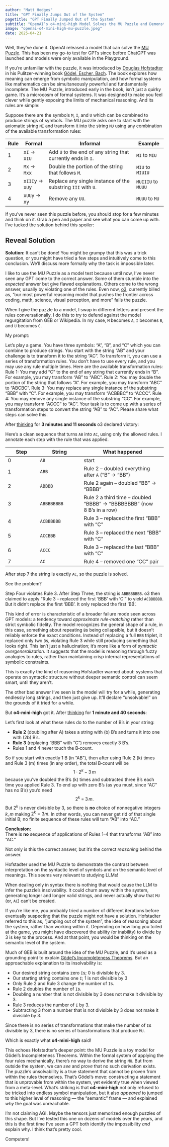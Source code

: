 ```yaml
---
author: "Matt Hodges"
title: "GPT Finally Jumps Out of the System"
pagetitle: "GPT Finally Jumped Out of the System"
subtitle: "OpenAI’s o4-mini-high Model Solves the MU Puzzle and Demonstrates Why"
image: "openai-o4-mini-high-mu-puzzle.jpeg"
date: 2025-04-21
---
```


Well, they've done it. OpenAI released a model that can solve the [MU Puzzle](https://en.wikipedia.org/wiki/MU_puzzle). This has been my go-to test for GPTs since before ChatGPT was launched and models were only available in the Playground.

If you're unfamiliar with the puzzle, it was introduced by [Douglas Hofstadter](https://en.wikipedia.org/wiki/Douglas_Hofstadter) in his Pulitzer-winning book [Gödel, Escher, Bach](https://en.wikipedia.org/wiki/G%C3%B6del,_Escher,_Bach). The book explores how meaning can emerge from symbolic manipulation, and how formal systems like mathematics can be simultaneously powerful and fundamentally incomplete. The MU Puzzle, introduced early in the book, isn't just a quirky game. It's a microcosm of formal systems. It was designed to make you feel clever while gently exposing the limits of mechanical reasoning. And its rules are simple:

Suppose there are the symbols `M`, `I`, and `U` which can be combined to produce strings of symbols. The MU puzzle asks one to start with the axiomatic string `MI` and transform it into the string `MU` using any combination of the available transformation rules:

| Rule| Formal          | Informal                                                     | Example            |
|-----|-----------------|--------------------------------------------------------------|--------------------|
| 1   | x`I` → x`IU`    | Add `U` to the end of any string that currently ends in `I`. | `MI` to `MIU`      |
| 2   | `M`x → `M`xx    | Double the portion of the string that follows `M`.           | `MIU` to `MIUIU`   |
| 3   | x`III`y → x`U`y | Replace any single instance of the substring `III` with `U`. | `MUIIIU` to `MUUU` |
| 4   | x`UU`y → xy     | Remove any `UU`.                                             | `MUUU` to `MU`     |


If you've never seen this puzzle before, you should stop for a few minutes and think on it. Grab a pen and paper and see what you can come up with. I've tucked the solution behind this spoiler:

::: {.callout-note appearance="minimal" collapse=true}

## Reveal Solution

**Solution:** It can't be done! You might be grumpy that this was a trick question, or you might have tried a few steps and intuitively come to this conclusion. We'll discuss more formally why the task is impossible later.

:::

I like to use the MU Puzzle as a model test because until now, I've never seen any GPT come to the correct answer. Some of them stumble into the _expected_ answer but give flawed explanations. Others come to the wrong answer, usually by violating one of the rules. Even now, [o3](https://openai.com/index/introducing-o3-and-o4-mini/), currently billed as, "our most powerful reasoning model that pushes the frontier across coding, math, science, visual perception, and more" fails the puzzle.

When I give the puzzle to a model, I swap in different letters and present the rules conversationally. I do this to try to defend against the model regurgitation from GEB or Wikipedia. In my case, `M` becomes `A`, `I` becomes `B`, and `U` becomes `C`.

My prompt:

::: {.long-quote}

Let’s play a game. You have three symbols: “A”, “B”, and “C” which you can combine to produce strings. You start with the string “AB” and your challenge is to transform it to the string “AC”. To transform it, you can use a series of transformation rules. You don’t have to use every rule, and you may use any rule multiple times. Here are the available transformation rules:
Rule 1: You may add “C” to the end of any string that currently ends in “B”. For example, you may transform “AB” to “ABC”.
Rule 2: You may double the portion of the string that follows “A”. For example, you may transform “ABC” to “ABCBC”.
Rule 3: You may replace any single instance of the substring “BBB” with “C”. For example, you may transform “ACBBBC” to “ACCC”.
Rule 4: You may remove any single instance of the substring “CC”. For example, you may transform “ACCC” to “AC”.
Your task is to come up with a series of transformation steps to convert the string “AB” to “AC”. Please share what steps can solve this.

:::

After [thinking](https://chatgpt.com/share/68070559-e284-8002-9f44-d0bd8ace53e1) for **3 minutes and 11 seconds** o3 declared victory:

::: {.long-quote}

Here’s a clean sequence that turns `AB` into `AC`, using only the allowed rules. I annotate each step with the rule that was applied.

| Step | String | What happened |
|------|--------|---------------|
| 0 | `AB` | start |
| 1 | `ABB` | Rule 2 – doubled everything after `A` (“B” → “BB”) |
| 2 | `ABBBB` | Rule 2 again – doubled “BB” → “BBBB” |
| 3 | `ABBBBBBBB` | Rule 2 a third time – doubled “BBBB” → “BBBBBBBB” (now 8 B’s in a row) |
| 4 | `ACBBBBBB` | Rule 3 – replaced the first “BBB” with “C” |
| 5 | `ACCBBB` | Rule 3 – replaced the next “BBB” with “C” |
| 6 | `ACCC` | Rule 3 – replaced the last “BBB” with “C” |
| 7 | `AC` | Rule 4 – removed one “CC” pair |

After step 7 the string is exactly `AC`, so the puzzle is solved.

:::

See the problem?

Step Four violates Rule 3. After Step Three, the string is `ABBBBBBBB`. o3 then claimed to apply "Rule 3 – replaced the first 'BBB' with 'C'" to yield `ACBBBBBB`. But it didn't replace the first 'BBB'. It only replaced the first 'BB'.

This kind of error is characteristic of a broader failure mode seen across GPT models: a tendency toward *approximate rule-matching* rather than strict symbolic fidelity. The model recognizes the general shape of a rule, in this case, something about repeating `B`s being collapsible, but it doesn't reliably enforce the exact conditions. Instead of replacing a full `BBB` triplet, it replaced only two `B`s, violating Rule 3 while still producing something that looks right. This isn't just a hallucination; it's more like a form of *syntactic overgeneralization*. It suggests that the model is reasoning through fuzzy analogies to rules, rather than maintaining crisp internal representations of symbolic constraints.

This is exactly the kind of reasoning Hofstadter warned about: systems that operate on syntactic structure without deeper semantic control can seem smart, until they aren't.

The other bad answer I've seen is the model will try for a while, generating endlessly long strings, and then just give up. It'll declare "unsolvable!" on the grounds of it tried for a while.

But **o4-mini-high** got it. After [thinking](https://chatgpt.com/share/68070581-856c-8002-833d-a7385adb7c02) for **1 minute and 40 seconds**:

::: {.long-quote}

Let’s first look at what these rules do to the number of B’s in your string:

- **Rule 2** (doubling after A) takes a string with \(b\) B’s and turns it into one with \(2b\) B’s.  
- **Rule 3** (replacing “BBB” with “C”) removes exactly 3 B’s.  
- Rules 1 and 4 never touch the B‑count.  

So if you start with exactly 1 B (in “AB”), then after using Rule 2 \(k\) times and Rule 3 \(m\) times (in any order), the total B‑count will be  
$$
   1\cdot2^k \;-\;3\,m
$$
because you’ve doubled the B’s \(k\) times and subtracted three B’s each time you applied Rule 3.  To end up with zero B’s (as you must, since “AC” has no B’s) you’d need  
$$
   2^k \;=\;3\,m.
$$
But $2^k$ is never divisible by 3, so there is **no** choice of nonnegative integers $k,m$ making $2^k=3m$.  In other words, you can never get rid of that single initial B; no finite sequence of these rules will turn “AB” into “AC.”  

**Conclusion:**  
There is **no** sequence of applications of Rules 1–4 that transforms “AB” into “AC.”

:::

Not only is this the correct answer, but it's the correct _reasoning_ behind the answer.

Hofstadter used the MU Puzzle to demonstrate the contrast between interpretation on the syntactic level of symbols and on the semantic level of meanings. This seems very relevant to studying LLMs!

When dealing only in syntax there is nothing that would cause the LLM to infer the puzzle's insolvability. It could churn away within the system, generating longer and longer valid strings, and never actually show that `MU` (or, `AC`) can't be created.

If you're like me, you probably tried a number of different iterations before eventually suspecting that the puzzle might not have a solution. Hofstadter referred to this as, "jumping out of the system", the idea of reasoning about the system, rather than working within it. Depending on how long you toiled at the game, you might have discovered the ability (or inability) to divide by 3 is key to the process. And at that point, you would be thinking on the semantic level of the system.

Much of GEB is built around the idea of the MU Puzzle, and it's used as a grounding point to explain [Gödel's Incompleteness Theorems](https://en.wikipedia.org/wiki/G%C3%B6del%27s_incompleteness_theorems). But an approachable explanation to its insolvability is:

* Our desired string contains zero `I`s; 0 is divisible by 3.
* Our starting string contains one `I`; 1 is not divisible by 3
* Only Rule 2 and Rule 3 change the number of `I`s.
* Rule 2 doubles the number of `I`s.
* Doubling a number that is not divisible by 3 does not make it divisible by 3.
* Rule 3 reduces the number of `I` by 3.
* Subtracting 3 from a number that is not divisible by 3 does not make it divisible by 3.

Since there is no series of transformations that make the number of `I`s divisible by 3, there is no series of transformations that produce `MU`.

Which is exactly what **o4-mini-high** said!

This echoes Hofstadter's deeper point: the MU Puzzle is a toy model for Gödel’s Incompleteness Theorems. Within the formal system of applying the four rules mechanically, there’s no way to derive the string `MU`. But from outside the system, we can *see* and *prove* that no such derivation exists. The puzzle's unsolvability is a true statement that cannot be proven from within the rules themselves. That's Gödel’s move: constructing a statement that is unprovable from within the system, yet evidently true when viewed from a meta-level. What's striking is that **o4-mini-high** not only refused to be tricked into endless symbol manipulation, but it also *appeared* to jumped to this higher level of reasoning — the "semantic" frame — and explained *why* the goal was unreachable.

I'm not claiming AGI. Maybe the tensors just memorized enough puzzles of this shape. But I've tested this one on dozens of models over the years, and this is the first time I've seen a GPT both identify the impossibility *and* explain why. I think that’s pretty cool.

Computers!